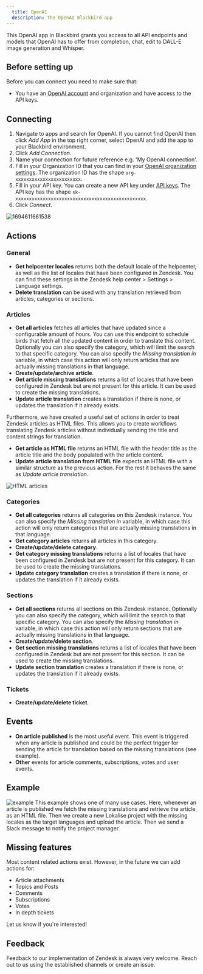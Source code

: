 ```yaml
---
  title: OpenAI
  description: The OpenAI Blackbird app
---
```


<LinkCard title="View on Github" target="_blank" href="https://github.com/bb-io/OpenAI" icon="github" />

This OpenAI app in Blackbird grants you access to all API endpoints and models that OpenAI has to offer from completion, chat, edit to DALL-E image generation and Whisper.

## Before setting up

Before you can connect you need to make sure that:

- You have an [OpenAI account](https://platform.openai.com/) and organization and have access to the API keys.

## Connecting

1. Navigate to apps and search for OpenAI. If you cannot find OpenAI then click _Add App_ in the top right corner, select OpenAI and add the app to your Blackbird environment.
2. Click _Add Connection_.
3. Name your connection for future reference e.g. 'My OpenAI connection'.
4. Fill in your Organization ID that you can find in your [OpenAI organization settings](https://platform.openai.com/account/org-settings). The organization ID has the shape `org-xxxxxxxxxxxxxxxxxxxxxxxx`.
5. Fill in your API key. You can create a new API key under [API keys](https://platform.openai.com/account/api-keys). The API key has the shape `sk-xxxxxxxxxxxxxxxxxxxxxxxxxxxxxxxxxxxxxxxxxxxxxxxx`.
6. Click _Connect_.

![1694611661538](https://raw.githubusercontent.com/bb-io/OpenAI/main/image/README/1694611661538.png)

## Actions

### General

- **Get helpcenter locales** returns both the default locale of the helpcenter, as well as the list of locales that have been configured in Zendesk. You can find these settings in the Zendesk help center > Settings > Language settings.
- **Delete translation** can be used with any translation retrieved from articles, categories or sections.

### Articles

- **Get all articles** fetches all articles that have updated since a configurable amount of hours. You can use this endpoint to schedule birds that fetch all the updated content in order to translate this content. Optionally you can also specify the category, which will limit the search to that specific category. You can also specify the _Missing translation in_ variable, in which case this action will only return articles that are actually missing translations in that language.
- **Create/update/archive article**.
- **Get article missing translations** returns a list of locales that have been configured in Zendesk but are not present for this article. It can be used to create the missing translations.
- **Update article translation** creates a translation if there is none, or updates the translation if it already exists.

Furthermore, we have created a useful set of actions in order to treat Zendesk articles as HTML files. This allows you to create workflows translating Zendesk articles without individually sending the title and content strings for translation.

- **Get article as HTML file** returns an HTML file with the header title as the article title and the body populated with the article content.
- **Update article translation from HTML file** expects an HTML file with a similar structure as the previous action. For the rest it behaves the same as _Update article translation_.

![HTML articles](https://raw.githubusercontent.com/bb-io/OpenAI/main/image/README/1692613846802.png)

### Categories

- **Get all categories** returns all categories on this Zendesk instance. You can also specify the _Missing translation in_ variable, in which case this action will only return categories that are actually missing translations in that language.
- **Get category articles** returns all articles in this category.
- **Create/update/delete category**.
- **Get category missing translations** returns a list of locales that have been configured in Zendesk but are not present for this category. It can be used to create the missing translations.
- **Update category translation** creates a translation if there is none, or updates the translation if it already exists.

### Sections

- **Get all sections** returns all sections on this Zendesk instance. Optionally you can also specify the category, which will limit the search to that specific category. You can also specify the _Missing translation in_ variable, in which case this action will only return sections that are actually missing translations in that language.
- **Create/update/delete section**.
- **Get section missing translations** returns a list of locales that have been configured in Zendesk but are not present for this section. It can be used to create the missing translations.
- **Update section translation** creates a translation if there is none, or updates the translation if it already exists.

### Tickets

- **Create/update/delete ticket**.

## Events

- **On article published** is the most useful event. This event is triggered when any article is published and could be the perfect trigger for sending the article for translation based on the missing translations (see example).
- **Other** events for article comments, subscriptions, votes and user events.

## Example

![example](https://raw.githubusercontent.com/bb-io/OpenAI/main/image/README/1692615904702.png)
This example shows one of many use cases. Here, whenever an article is published we fetch the missing translations and retrieve the article as an HTML file. Then we create a new Lokalise project with the missing locales as the target languages and upload the article. Then we send a Slack message to notify the project manager.

## Missing features

Most content related actions exist. However, in the future we can add actions for:

- Article attachments
- Topics and Posts
- Comments
- Subscriptions
- Votes
- In depth tickets

Let us know if you're interested!

## Feedback

Feedback to our implementation of Zendesk is always very welcome. Reach out to us using the established channels or create an issue.

